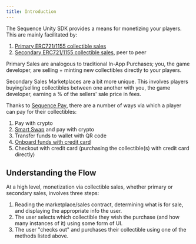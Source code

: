 ```yaml
---
title: Introduction
---
```


The Sequence Unity SDK provides a means for monetizing your players. This are mainly facilitated by:

1. [Primary ERC721/1155 collectible sales](sdk/unity/monetization/primary-sales/intro)
2. [Secondary ERC721/1155 collectible sales](sdk/unity/monetization/secondary-sales/intro), peer to peer

Primary Sales are analogous to traditional In-App Purchases; you, the game developer, are selling + minting new collectibles directly to your players.

Secondary Sales Marketplaces are a bit more unique. This involves players buying/selling collectibles between one another with you, the game developer, earning a % of the sellers' sale price in fees.

Thanks to [Sequence Pay](solutions/payments/overview), there are a number of ways via which a player can pay for their collectibles:

1. Pay with crypto 
2. [Smart Swap](/sdk/web/guides/smart-swaps) and pay with crypto
3. Transfer funds to wallet with QR code 
4. [Onboard funds with credit card](sdk/unity/monetization/onboard-user-funds)
5. Checkout with credit card (purchasing the collectible(s) with credit card directly)

## Understanding the Flow 

At a high level, monetization via collectible sales, whether primary or secondary sales, involves three steps:

1. Reading the marketplace/sales contract, determining what is for sale, and displaying the appropriate info the user.
2. The user selects which collectible they wish the purchase (and how many instances of it) using some form of UI.
3. The user "checks out" and purchases their collectible using one of the methods listed above.
